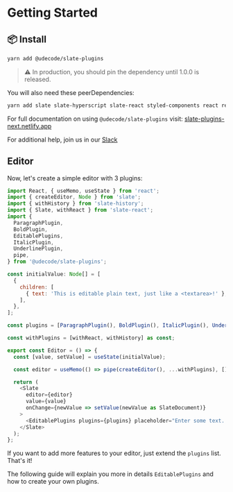 
<Meta title="Docs/Getting Started" />

# Getting Started

## 📦 Install

```bash
yarn add @udecode/slate-plugins
```

> ⚠️ In production, you should pin the dependency until 1.0.0 is
> released.

You will also need these peerDependencies:

```bash
yarn add slate slate-hyperscript slate-react styled-components react react-dom
```

For full documentation on using `@udecode/slate-plugins` visit:
[slate-plugins-next.netlify.app](https://slate-plugins-next.netlify.app/)

For additional help, join us in our
[Slack](https://app.slack.com/client/T1RFVK5FV/C013QHXSCG1)

## Editor

Now, let's create a simple editor with 3 plugins: 

```js
import React, { useMemo, useState } from 'react';
import { createEditor, Node } from 'slate';
import { withHistory } from 'slate-history';
import { Slate, withReact } from 'slate-react';
import {
  ParagraphPlugin,
  BoldPlugin,
  EditablePlugins,
  ItalicPlugin,
  UnderlinePlugin,
  pipe,
} from '@udecode/slate-plugins';

const initialValue: Node[] = [
  {
    children: [
      { text: 'This is editable plain text, just like a <textarea>!' },
    ],
  },
];

const plugins = [ParagraphPlugin(), BoldPlugin(), ItalicPlugin(), UnderlinePlugin()];

const withPlugins = [withReact, withHistory] as const;

export const Editor = () => {
  const [value, setValue] = useState(initialValue);

  const editor = useMemo(() => pipe(createEditor(), ...withPlugins), []);

  return (
    <Slate
      editor={editor}
      value={value}
      onChange={newValue => setValue(newValue as SlateDocument)}
    >
      <EditablePlugins plugins={plugins} placeholder="Enter some text..." />
    </Slate>
  );
};
```

If you want to add more features to your editor, just extend the `plugins` list. That's it! 

The following guide will explain you more in details `EditablePlugins` and how to create your own plugins.
